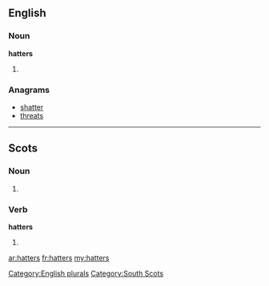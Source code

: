 ==English==

===Noun===
'''hatters'''

# {{plural of|[[hatter]]}}

===Anagrams===
* [[shatter#English|shatter]]
* [[threats#English|threats]]

[[Category:English plurals]]

----
==Scots==

===Noun===
{{sco-pl}}

# {{plural of|[[hatter]]}}

===Verb===
'''hatters'''

# {{third-person singular of|[[hatter]]|lang=sco}}

[[Category:South Scots]]

[[ar:hatters]]
[[fr:hatters]]
[[my:hatters]]